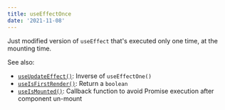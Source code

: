 ```yaml
---
title: useEffectOnce
date: '2021-11-08'
---
```


Just modified version of `useEffect` that's executed only one time, at the mounting time.

See also:

- [`useUpdateEffect()`](/react-hook/use-update-effect): Inverse of `useEffectOne()`
- [`useIsFirstRender()`](/react-hook/use-is-first-render): Return a `boolean`
- [`useIsMounted()`](/react-hook/use-is-mounted): Callback function to avoid Promise execution after component un-mount
